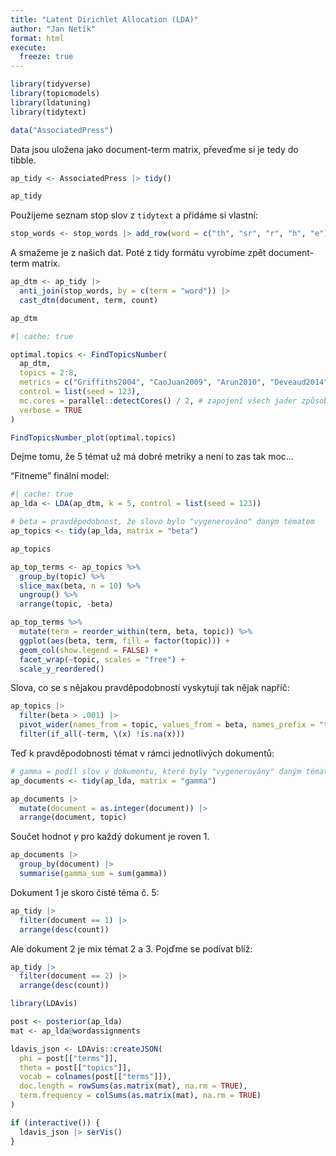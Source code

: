 ```yaml
---
title: "Latent Dirichlet Allocation (LDA)"
author: "Jan Netík"
format: html
execute: 
  freeze: true
---
```


```r
library(tidyverse)
library(topicmodels)
library(ldatuning)
library(tidytext)

data("AssociatedPress")
```

Data jsou uložena jako document-term matrix, převeďme si je tedy do tibble.

```r
ap_tidy <- AssociatedPress |> tidy()

ap_tidy
```

Použijeme seznam stop slov z `tidytext` a přidáme si vlastní:

```r
stop_words <- stop_words |> add_row(word = c("th", "sr", "r", "h", "e"))
```

A smažeme je z našich dat. Poté z tidy formátu vyrobíme zpět document-term matrix.

```r
ap_dtm <- ap_tidy |>
  anti_join(stop_words, by = c(term = "word")) |>
  cast_dtm(document, term, count)

ap_dtm
```

```r
#| cache: true

optimal.topics <- FindTopicsNumber(
  ap_dtm,
  topics = 2:8,
  metrics = c("Griffiths2004", "CaoJuan2009", "Arun2010", "Deveaud2014"),
  control = list(seed = 123),
  mc.cores = parallel::detectCores() / 2, # zapojení všech jader způsobí pád R...
  verbose = TRUE
)
```

```r
FindTopicsNumber_plot(optimal.topics)
```

Dejme tomu, že 5 témat už má dobré metriky a není to zas tak moc...

"Fitneme" finální model:

```r
#| cache: true
ap_lda <- LDA(ap_dtm, k = 5, control = list(seed = 123))
```

```r
# beta = pravděpodobnost, že slovo bylo "vygenerováno" daným tématem
ap_topics <- tidy(ap_lda, matrix = "beta")

ap_topics
```

```r
ap_top_terms <- ap_topics %>%
  group_by(topic) %>%
  slice_max(beta, n = 10) %>%
  ungroup() %>%
  arrange(topic, -beta)

ap_top_terms %>%
  mutate(term = reorder_within(term, beta, topic)) %>%
  ggplot(aes(beta, term, fill = factor(topic))) +
  geom_col(show.legend = FALSE) +
  facet_wrap(~topic, scales = "free") +
  scale_y_reordered()
```

Slova, co se s nějakou pravděpodobností vyskytují tak nějak napříč:

```r
ap_topics |>
  filter(beta > .001) |>
  pivot_wider(names_from = topic, values_from = beta, names_prefix = "topic_") |>
  filter(if_all(-term, \(x) !is.na(x)))
```

Teď k pravděpodobnosti témat v rámci jednotlivých dokumentů:

```r
# gamma = podíl slov v dokumentu, které byly "vygenerovány" daným tématem
ap_documents <- tidy(ap_lda, matrix = "gamma")

ap_documents |>
  mutate(document = as.integer(document)) |>
  arrange(document, topic)
```

Součet hodnot $\gamma$ pro každý dokument je roven 1.

```r
ap_documents |>
  group_by(document) |>
  summarise(gamma_sum = sum(gamma))
```

Dokument 1 je skoro čisté téma č. 5:

```r
ap_tidy |>
  filter(document == 1) |>
  arrange(desc(count))
```

Ale dokument 2 je mix témat 2 a 3. Pojďme se podívat blíž:

```r
ap_tidy |>
  filter(document == 2) |>
  arrange(desc(count))
```

```r
library(LDAvis)
```

```r
post <- posterior(ap_lda)
mat <- ap_lda@wordassignments

ldavis_json <- LDAvis::createJSON(
  phi = post[["terms"]],
  theta = post[["topics"]],
  vocab = colnames(post[["terms"]]),
  doc.length = rowSums(as.matrix(mat), na.rm = TRUE),
  term.frequency = colSums(as.matrix(mat), na.rm = TRUE)
)

if (interactive()) {
  ldavis_json |> serVis()
}
```

